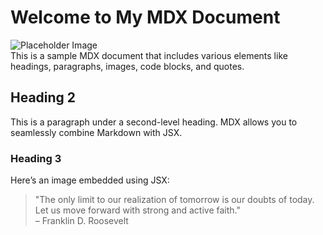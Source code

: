 # Welcome to My MDX Document
<div style={{ textAlign: 'center' }}>
  <img
    src="https://firstbench.co/wp-content/uploads/2024/04/Group-70.png"
    alt="Placeholder Image"
    style={{ width: '300px', height: 'auto' }}
  />
</div>
This is a sample MDX document that includes various elements like headings, paragraphs, images, code blocks, and quotes.

## Heading 2

This is a paragraph under a second-level heading. MDX allows you to seamlessly combine Markdown with JSX.

### Heading 3

Here’s an image embedded using JSX:

> "The only limit to our realization of tomorrow is our doubts of today. Let us move forward with strong and active faith."  
> – Franklin D. Roosevelt
